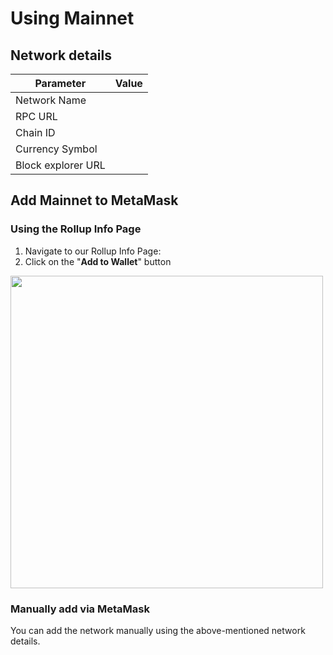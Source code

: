 

# Using <EnvText envKey="projectName"/> Mainnet

## Network details

| Parameter | Value |
| --- | --- |
| Network Name | <EnvText envKey="networkName"/> |
| RPC URL | <EnvText envKey="rpcUrlMainnet"/> |
| Chain ID | <EnvText envKey="chainIDMainnet"/> |
| Currency Symbol | <EnvText envKey="symbolMainnet"/> |
| Block explorer URL | <EnvText envKey="explorerMainnet"/> |

## Add <EnvText envKey="projectName"/> Mainnet to MetaMask

### Using the <EnvText envKey="networkName"/> Rollup Info Page

1. Navigate to our <EnvLink envKey="rollupInfoPageMainnet">Rollup Info Page</EnvLink>:
2. Click on the "**Add to Wallet**" button

<img src="/addwallet_mainnet.png" width="500" />

### Manually add via MetaMask

You can add the network manually using the above-mentioned network details.